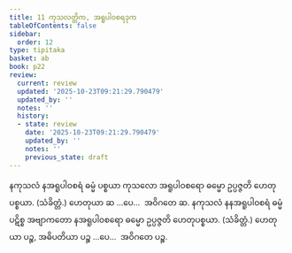 ```yaml
---
title: 11 ကုသလတ္တိက, အရူပါဝစရဒုက
tableOfContents: false
sidebar:
  order: 12
type: tipitaka
basket: ab
book: p22
review:
  current: review
  updated: '2025-10-23T09:21:29.790479'
  updated_by: ''
  notes: ''
  history:
  - state: review
    date: '2025-10-23T09:21:29.790479'
    updated_by: ''
    notes: ''
    previous_state: draft
---
```



<ReviewStatus review={frontmatter.review} showDetails={true} />

<HypothesisAnnotation frontmatter={frontmatter} />

<DynamicBreadcrumb />

<Division number="31" book="p22" e="ch" v="40" p="383">

<Paragraph number="71" book="p22">
နကုသလံ နအရူပါဝစရံ ဓမ္မံ ပစ္စယာ ကုသလော အရူပါဝစရော ဓမ္မော ဥပ္ပဇ္ဇတိ ဟေတုပစ္စယာ. (သံခိတ္တံ.) ဟေတုယာ ဆ …ပေ…  အဝိဂတေ ဆ.
</Paragraph>

<Paragraph number="72" book="p22">
နကုသလံ နနအရူပါဝစရံ ဓမ္မံ ပဋိစ္စ အဗျာကတော နအရူပါဝစရော ဓမ္မော ဥပ္ပဇ္ဇတိ ဟေတုပစ္စယာ. (သံခိတ္တံ.) ဟေတုယာ ပဉ္စ, အဓိပတိယာ ပဉ္စ …ပေ…  အဝိဂတေ ပဉ္စ.
</Paragraph>
</Division>